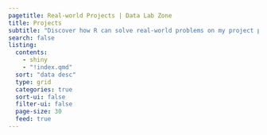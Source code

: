 ```yaml
---
pagetitle: Real-world Projects | Data Lab Zone
title: Projects
subtitle: "Discover how R can solve real-world problems on my project page, where I showcase practical applications of this powerful tool."
search: false
listing:
  contents:
    - shiny
    - "!index.qmd"
  sort: "data desc"
  type: grid
  categories: true
  sort-ui: false
  filter-ui: false
  page-size: 30
  feed: true
---
```

